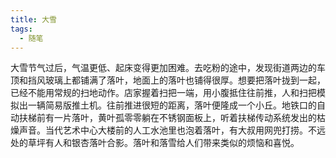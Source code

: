 ```yaml
---
title: 大雪
tags:
  - 随笔
---
```


大雪节气过后，气温更低、起床变得更加困难。去吃粉的途中，发现街道两边的车顶和挡风玻璃上都铺满了落叶，地面上的落叶也铺得很厚。想要把落叶拢到一起，已经不能用常规的扫地动作。店家握着扫把一端，用小腹抵住往前推，人和扫把模拟出一辆简易版推土机。往前推进很短的距离，落叶便隆成一个小丘。地铁口的自动扶梯前有一片落叶，黄叶孤零零躺在不锈钢面板上，听着扶梯传动系统发出的枯燥声音。当代艺术中心大楼前的人工水池里也泡着落叶，有大叔用网兜打捞。不远处的草坪有人和银杏落叶合影。落叶和落雪给人们带来类似的烦恼和喜悦。
